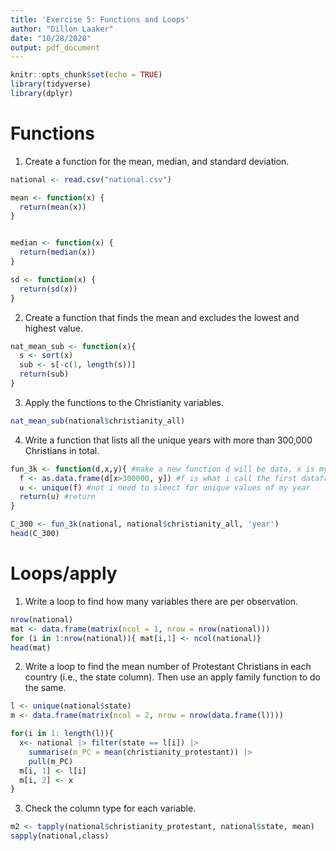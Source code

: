 ```yaml
---
title: 'Exercise 5: Functions and Loops'
author: "Dillon Laaker"
date: "10/28/2020"
output: pdf_document
---
```


```r
knitr::opts_chunk$set(echo = TRUE)
library(tidyverse)
library(dplyr)
```

# Functions

1. Create a function for the mean, median, and standard deviation.
```r
national <- read.csv("national.csv")

mean <- function(x) { 
  return(mean(x))
}


median <- function(x) { 
  return(median(x))
}

sd <- function(x) { 
  return(sd(x))
}
```

2. Create a function that finds the mean and excludes the lowest and highest value.
```r
nat_mean_sub <- function(x){
  s <- sort(x) 
  sub <- s[-c(1, length(s))]
  return(sub)
}
```

3. Apply the functions to the Christianity variables.
```r
nat_mean_sub(national$christianity_all)
```

4. Write a function that lists all the unique years with more than 300,000 Christians in total.
```r
fun_3k <- function(d,x,y){ #make a new function d will be data, x is my parameter, y is the year
  f <- as.data.frame(d[x>300000, y]) #f is what i call the first dataframe in my data my row has to be greater than 300000 and then I select for year
  u <- unique(f) #not i need to sleect for unique values of my year
  return(u) #return 
}

C_300 <- fun_3k(national, national$christianity_all, 'year')
head(C_300)
```
# Loops/apply

1. Write a loop to find how many variables there are per observation.
```r
nrow(national)
mat <- data.frame(matrix(ncol = 1, nrow = nrow(national)))
for (i in 1:nrow(national)){ mat[i,1] <- ncol(national)}
head(mat)
```
2. Write a loop to find the mean number of Protestant Christians in each country (i.e., the state column). Then use an apply family function to do the same.
```r
l <- unique(national$state)
m <- data.frame(matrix(ncol = 2, nrow = nrow(data.frame(l))))

for(i in 1: length(l)){
  x<- national |> filter(state == l[i]) |>
    summarise(m_PC = mean(christianity_protestant)) |>
    pull(m_PC)
  m[i, 1] <- l[i]
  m[i, 2] <- x
}
```
3. Check the column type for each variable.
```r
m2 <- tapply(national$christianity_protestant, national$state, mean)
sapply(national,class)
```


